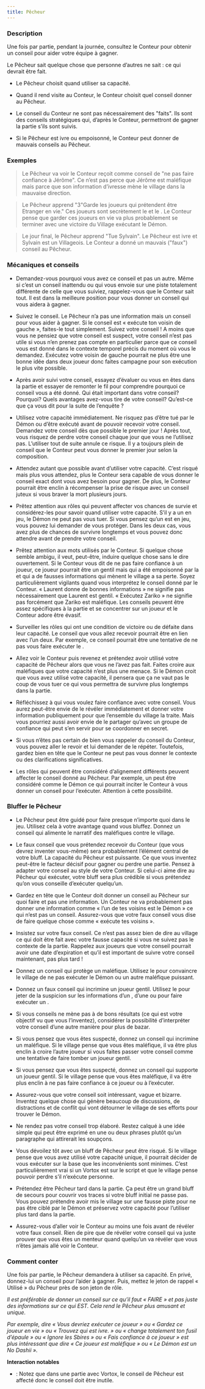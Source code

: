 ```yaml
---
title: Pêcheur
---
```



<Role PECHEUR header />

### Description

Une fois par partie, pendant la journée, consultez le Conteur pour obtenir un conseil pour aider votre équipe à gagner.

Le Pêcheur sait quelque chose que personne d’autres ne sait : ce qui devrait être fait. 

-   Le Pêcheur choisit quand utiliser sa capacité.

-   Quand il rend visite au Conteur, le Conteur choisit quel conseil donner au Pêcheur.

-   Le conseil du Conteur ne sont pas nécessairement des "faits". Ils sont des conseils stratégiques qui, d’après le Conteur, permettront de gagner la partie s’ils sont suivis.

-   Si le Pêcheur est ivre ou empoisonné, le Conteur peut donner de mauvais conseils au Pêcheur.

### Exemples

> Le Pêcheur va voir le Conteur reçoit comme conseil de "ne pas faire confiance à Jérôme". Ce n’est pas perce que Jérôme est maléfique mais parce que son information d’ivresse mène le village dans la mauvaise direction.

> Le Pêcheur apprend "3"Garde les joueurs qui prétendent être Etranger en vie." Ces joueurs sont secrètement le <Role MALADROIT /> et le <Role PROPHETE_DE_L_EFFROI />. Le Conteur pense que garder ces joueurs en vie va plus probablement se terminer avec une victoire du Village exécutant le Démon.

> Le jour final, le Pêcheur apprend "Tue Sylvain". Le Pêcheur est ivre et Sylvain est un Villageois. Le Conteur a donné un mauvais ("faux") conseil au Pêcheur.

### Mécaniques et conseils

- Demandez-vous pourquoi vous avez ce conseil et pas un autre. Même si c’est un conseil inattendu ou qui vous envoie sur une piste totalement différente de celle que vous suiviez, rappelez-vous que le Conteur sait tout. Il est dans la meilleure position pour vous donner un conseil qui vous aidera à gagner.

- Suivez le conseil. Le Pêcheur n’a pas une information mais un conseil pour vous aider à gagner. Si le conseil est « exécute ton voisin de gauche », faites-le tout simplement. Suivez votre conseil ! A moins que vous ne pensiez que votre conseil est suspect, votre conseil n’est pas utile si vous n’en prenez pas compte en particulier parce que ce conseil vous est donné dans le contexte temporel précis du moment où vous le demandez. Exécutez votre voisin de gauche pourrait ne plus être une bonne idée dans deux joueur donc faites campagne pour son exécution le plus vite possible.

- Après avoir suivi votre conseil, essayez d’évaluer ou vous en êtes dans la partie et essayer de remonter le fil pour comprendre pourquoi ce conseil vous a été donné. Qui était important dans votre conseil? Pourquoi? Quels avantages avez-vous tire de votre conseil? Qu’est-ce que ça vous dit pour la suite de l’enquête ? 

- Utilisez votre capacité immédiatement. Ne risquez pas d’être tué par le Démon ou d’être exécuté avant de pouvoir recevoir votre conseil. Demandez votre conseil dès que possible le premier jour ! Après tout, vous risquez de perdre votre conseil chaque jour que vous ne l’utilisez pas. L’utiliser tout de suite annule ce risque. Il y a toujours plein de conseil que le Conteur peut vous donner le premier jour selon la composition.

- Attendez autant que possible avant d’utiliser votre capacité. C’est risqué mais plus vous attendez, plus le Conteur sera capable de vous donner le conseil exact dont vous avez besoin pour gagner. De plus, le Conteur pourrait être enclin à récompenser la prise de risque avec un conseil juteux si vous braver la mort plusieurs jours.

- Prêtez attention aux rôles qui peuvent affecter vos chances de survie et considérez-les pour savoir quand utiliser votre capacité. S’il y a un <Role LEVIATHAN /> en jeu, le Démon ne peut pas vous tuer. Si vous pensez qu’un <Role MOINE /> est en jeu, vous pouvez lui demander de vous protéger. Dans les deux cas, vous avez plus de chances de survivre longtemps et vous pouvez donc attendre avant de prendre votre conseil.

- Prêtez attention aux mots utilisés par le Conteur. Si quelque chose semble ambigu, il veut, peut-être, induire quelque chose sans le dire ouvertement. Si le Conteur vous dit de ne pas faire confiance à un joueur, ce joueur pourrait être un <Role EMPATHIQUE /> gentil mais qui a été empoisonné par la <Role VEUVE_NOIRE /> et qui a de fausses informations qui mènent le village a sa perte. Soyez particulièrement vigilants quand vous interprétez le conseil donné par le Conteur. « Laurent donne de bonnes informations » ne signifie pas nécessairement que Laurent est gentil. « Exécutez Zariko » ne signifie pas forcément que Zariko est maléfique. Les conseils peuvent être assez spécifiques à la partie et se concentrer sur un joueur et le Conteur adore être évasif.

- Surveiller les rôles qui ont une condition de victoire ou de défaite dans leur capacité. Le conseil que vous allez recevoir pourrait être en lien avec l’un deux. Par exemple, ce conseil pourrait être une tentative de ne pas vous faire exécuter le <Role GOBELIN />.

- Allez voir le Conteur puis revenez et prétendez avoir utilisé votre capacité de Pêcheur alors que vous ne l’avez pas fait. Faites croire aux maléfiques que votre capacité n’est plus une menace. Si le Démon croit que vous avez utilisé votre capacité, il pensera que ça ne vaut pas le coup de vous tuer ce qui vous permettra de survivre plus longtemps dans la partie.

- Réfléchissez à qui vous voulez faire confiance avec votre conseil. Vous aurez peut-être envie de le révéler immédiatement et donner votre information publiquement pour que l’ensemble du village la traite. Mais vous pourriez aussi avoir envie de le partager qu’avec un groupe de confiance qui peut s’en servir pour se coordonner en secret.

- Si vous n’êtes pas certain de bien vous rappeler du conseil du Conteur, vous pouvez aller le revoir et lui demander de le répéter. Toutefois, gardez bien en tête que le Conteur ne peut pas vous donner le contexte ou des clarifications significatives.

- Les rôles qui peuvent être considéré d’alignement différents peuvent affecter le conseil donné au Pêcheur. Par exemple, un <Role RECLUS /> peut être considéré comme le Démon ce qui pourrait inciter le Conteur à vous donner un conseil pour l’exécuter. Attention à cette possibilité.

### Bluffer le Pêcheur

- Le Pêcheur peut être guidé pour faire presque n’importe quoi dans le jeu. Utilisez cela à votre avantage quand vous bluffez. Donnez un conseil qui alimente le narratif des maléfiques contre le village.

- Le faux conseil que vous prétendez recevoir du Conteur (que vous devrez inventer vous-même) sera probablement l’élément central de votre bluff. La capacité du Pêcheur est puissante. Ce que vous inventez peut-être le facteur décisif pour gagner ou perdre une partie. Pensez à adapter votre conseil au style de votre Conteur. Si celui-ci aime dire au Pêcheur qui exécuter, votre bluff sera plus crédible si vous prétendez qu’on vous conseille d’exécuter quelqu’un.

- Gardez en tête que le Conteur doit donner un conseil au Pêcheur sur quoi faire et pas une information. Un Conteur ne va probablement pas donner une information comme « l’un de tes voisins est le Démon » ce qui n’est pas un conseil. Assurez-vous que votre faux conseil vous dise de faire quelque chose comme « exécute tes voisins ».

- Insistez sur votre faux conseil. Ce n’est pas assez bien de dire au village ce qui doit être fait avec votre fausse capacité si vous ne suivez pas le contexte de la partie. Rappelez aux joueurs que votre conseil pourrait avoir une date d’expiration et qu’il est important de suivre votre conseil maintenant, pas plus tard !

- Donnez un conseil qui protège un maléfique. Utilisez le pour convaincre le village de ne pas exécuter le Démon ou un autre maléfique puissant.

- Donnez un faux conseil qui incrimine un joueur gentil. Utilisez le pour jeter de la suspicion sur les informations d’un <Role CROQUE_MORT />, d’une <Role VOYANTE /> ou pour faire exécuter un <Role VERTUEUX />.

- Si vous conseils ne mène pas à de bons résultats (ce qui est votre objectif vu que vous l’inventez), considérer la possibilité d’interpréter votre conseil d’une autre manière pour plus de bazar.

- Si vous pensez que vous êtes suspecté, donnez un conseil qui incrimine un maléfique. Si le village pense que vous êtes maléfique, il va être plus enclin à croire l’autre joueur si vous faites passer votre conseil comme une tentative de faire tomber un joueur gentil.

- Si vous pensez que vous êtes suspecté, donnez un conseil qui supporte un joueur gentil. Si le village pense que vous êtes maléfique, il va être plus enclin à ne pas faire confiance à ce joueur ou à l’exécuter.

- Assurez-vous que votre conseil soit intéressant, vague et bizarre. Inventez quelque chose qui génère beaucoup de discussions, de distractions et de conflit qui vont détourner le village de ses efforts pour trouver le Démon.

- Ne rendez pas votre conseil trop élaboré. Restez calqué à une idée simple qui peut être exprimé en une ou deux phrases plutôt qu’un paragraphe qui attirerait les soupçons.

- Vous dévoilez tôt avec un bluff de Pêcheur peut être risqué. Si le village pense que vous avez utilisé votre capacité unique, il pourrait décider de vous exécuter sur la base que les inconvénients sont minimes. C’est particulièrement vrai si un Vortox est sur le script et que le village pense pouvoir perdre s’il n’exécute personne.

- Prétendez être Pêcheur tard dans la partie. Ça peut être un grand bluff de secours pour couvrir vos traces si votre bluff initial ne passe pas. Vous pouvez prétendre avoir mis le village sur une fausse piste pour ne pas être ciblé par le Démon et préservez votre capacité pour l’utiliser plus tard dans la partie.

- Assurez-vous d’aller voir le Conteur au moins une fois avant de révéler votre faux conseil. Rien de pire que de révéler votre conseil qui va juste prouver que vous êtes un menteur quand quelqu’un va révéler que vous n’êtes jamais allé voir le Conteur.

### Comment conter

Une fois par partie, le Pêcheur demandera à utiliser sa capacité. En privé, donnez-lui un conseil pour l’aider à gagner. Puis, mettez le jeton de rappel « Utilisé » du Pêcheur près de son jeton de rôle.

_Il est préférable de donner un conseil sur ce qu’il faut « FAIRE » et pas juste des informations sur ce qui EST. Cela rend le Pêcheur plus amusant et unique._

_Par exemple, dire « Vous devriez exécuter ce joueur » ou « Gardez ce joueur en vie » ou « Trouvez qui est ivre. » ou « change totalement ton fusil d’épaule » ou « Ignore les Sbires » ou « Fais confiance à ce joueur » est plus intéressant que dire « Ce joueur est maléfique » ou « Le Démon est un No Dashii »._

**Interaction notables**

- <Role VORTOX /> : Notez que dans une partie avec Vortox, le conseil de Pêcheur est affecté donc le conseil doit être inutile.